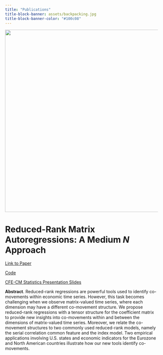 ```yaml
---
title: "Publications"
title-block-banner: assets/backpacking.jpg
title-block-banner-color: "#100c08"
---
```


<style>

#title-block-header {
  margin-block-end: -25rem;
  position: relative;
  margin-top: 1px;
  height: 800px;
}

.quarto-title-banner {
  margin-block-end: 1rem;
  position: relative;
  margin-top: -10px;
  height: 85%;
}

</style>


![](assets/rrmarfig.png){width=600}

# Reduced-Rank Matrix Autoregressions: A Medium $N$ Approach

[Link to Paper](https://arxiv.org/abs/2407.07973)

[Code](https://github.com/ivanuricardo/RR-MAR)

[CFE-CM Statistics Presentation Slides](assets/matrixsccfslides.html)
 
**Abstract**.
Reduced-rank regressions are powerful tools used to identify co-movements within economic time series.
However, this task becomes challenging when we observe matrix-valued time series, where each dimension may have a different co-movement structure.
We propose reduced-rank regressions with a tensor structure for the coefficient matrix to provide new insights into co-movements within and between the dimensions of matrix-valued time series.
Moreover, we relate the co-movement structures to two commonly used reduced-rank models, namely the serial correlation common feature and the index model.
Two empirical applications involving U.S.\ states and economic indicators for the Eurozone and North American countries illustrate how our new tools identify co-movements.

